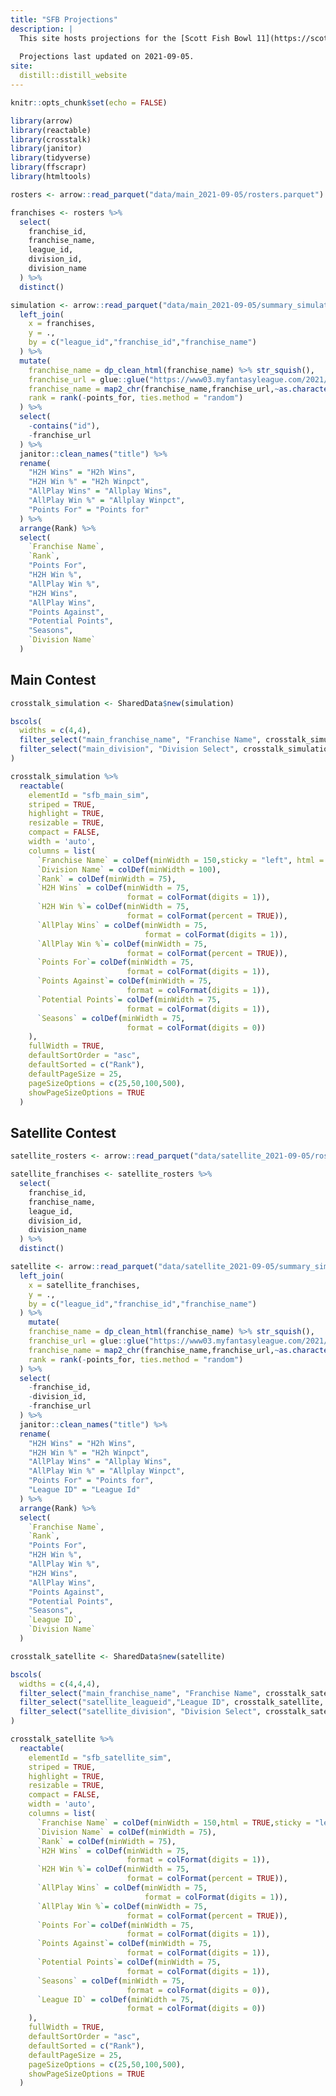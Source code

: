```yaml
---
title: "SFB Projections"
description: |
  This site hosts projections for the [Scott Fish Bowl 11](https://scottfishbowl.com), as created by the [ffsimulator](https://ffsimulator.ffverse.com) R package.
  
  Projections last updated on 2021-09-05.
site: 
  distill::distill_website
---
```


```r
knitr::opts_chunk$set(echo = FALSE)

library(arrow)
library(reactable)
library(crosstalk)
library(janitor)
library(tidyverse)
library(ffscrapr)
library(htmltools)

rosters <- arrow::read_parquet("data/main_2021-09-05/rosters.parquet")

franchises <- rosters %>% 
  select(
    franchise_id,
    franchise_name,
    league_id,
    division_id,
    division_name
  ) %>% 
  distinct()

simulation <- arrow::read_parquet("data/main_2021-09-05/summary_simulation_adp.parquet") %>% 
  left_join(
    x = franchises,
    y = .,
    by = c("league_id","franchise_id","franchise_name")
  ) %>% 
  mutate(
    franchise_name = dp_clean_html(franchise_name) %>% str_squish(),
    franchise_url = glue::glue("https://www03.myfantasyleague.com/2021/options?L={league_id}&F={franchise_id}&O=07"),
    franchise_name = map2_chr(franchise_name,franchise_url,~as.character(htmltools::tags$a(.x,href = .y))),
    rank = rank(-points_for, ties.method = "random")
  ) %>% 
  select(
    -contains("id"),
    -franchise_url
  ) %>% 
  janitor::clean_names("title") %>% 
  rename(
    "H2H Wins" = "H2h Wins",
    "H2H Win %" = "H2h Winpct",
    "AllPlay Wins" = "Allplay Wins",
    "AllPlay Win %" = "Allplay Winpct",
    "Points For" = "Points for"
  ) %>% 
  arrange(Rank) %>% 
  select(
    `Franchise Name`,
    `Rank`,
    "Points For",
    "H2H Win %",
    "AllPlay Win %",
    "H2H Wins",
    "AllPlay Wins",
    "Points Against",
    "Potential Points",
    "Seasons",
    `Division Name`
  )
```

## Main Contest

```r
crosstalk_simulation <- SharedData$new(simulation)

bscols(
  widths = c(4,4),
  filter_select("main_franchise_name", "Franchise Name", crosstalk_simulation, ~`Franchise Name`),
  filter_select("main_division", "Division Select", crosstalk_simulation, ~`Division Name`)
)

crosstalk_simulation %>% 
  reactable(
    elementId = "sfb_main_sim",
    striped = TRUE,
    highlight = TRUE,
    resizable = TRUE,
    compact = FALSE,
    width = 'auto',
    columns = list(
      `Franchise Name` = colDef(minWidth = 150,sticky = "left", html = TRUE),
      `Division Name` = colDef(minWidth = 100),
      `Rank` = colDef(minWidth = 75),
      `H2H Wins` = colDef(minWidth = 75,
                          format = colFormat(digits = 1)),
      `H2H Win %`= colDef(minWidth = 75,
                          format = colFormat(percent = TRUE)),
      `AllPlay Wins` = colDef(minWidth = 75,
                              format = colFormat(digits = 1)),
      `AllPlay Win %`= colDef(minWidth = 75,
                          format = colFormat(percent = TRUE)),
      `Points For`= colDef(minWidth = 75,
                          format = colFormat(digits = 1)),
      `Points Against`= colDef(minWidth = 75,
                          format = colFormat(digits = 1)),
      `Potential Points`= colDef(minWidth = 75,
                          format = colFormat(digits = 1)),
      `Seasons` = colDef(minWidth = 75,
                          format = colFormat(digits = 0))
    ),
    fullWidth = TRUE,
    defaultSortOrder = "asc",
    defaultSorted = c("Rank"),
    defaultPageSize = 25,
    pageSizeOptions = c(25,50,100,500),
    showPageSizeOptions = TRUE
  )

```

## Satellite Contest

```r

satellite_rosters <- arrow::read_parquet("data/satellite_2021-09-05/rosters.parquet")

satellite_franchises <- satellite_rosters %>% 
  select(
    franchise_id,
    franchise_name,
    league_id,
    division_id,
    division_name
  ) %>% 
  distinct()

satellite <- arrow::read_parquet("data/satellite_2021-09-05/summary_simulation_adp.parquet") %>% 
  left_join(
    x = satellite_franchises,
    y = .,
    by = c("league_id","franchise_id","franchise_name")
  ) %>% 
    mutate(
    franchise_name = dp_clean_html(franchise_name) %>% str_squish(),
    franchise_url = glue::glue("https://www03.myfantasyleague.com/2021/options?L={league_id}&F={franchise_id}&O=07"),
    franchise_name = map2_chr(franchise_name,franchise_url,~as.character(htmltools::tags$a(.x,href = .y))),
    rank = rank(-points_for, ties.method = "random")
  ) %>% 
  select(
    -franchise_id,
    -division_id,
    -franchise_url
  ) %>% 
  janitor::clean_names("title") %>% 
  rename(
    "H2H Wins" = "H2h Wins",
    "H2H Win %" = "H2h Winpct",
    "AllPlay Wins" = "Allplay Wins",
    "AllPlay Win %" = "Allplay Winpct",
    "Points For" = "Points for",
    "League ID" = "League Id"
  ) %>% 
  arrange(Rank) %>% 
  select(
    `Franchise Name`,
    `Rank`,
    "Points For",
    "H2H Win %",
    "AllPlay Win %",
    "H2H Wins",
    "AllPlay Wins",
    "Points Against",
    "Potential Points",
    "Seasons",
    `League ID`,
    `Division Name`
  )

crosstalk_satellite <- SharedData$new(satellite)

bscols(
  widths = c(4,4,4),
  filter_select("main_franchise_name", "Franchise Name", crosstalk_satellite, ~`Franchise Name`),
  filter_select("satellite_leagueid","League ID", crosstalk_satellite, ~`League ID`),
  filter_select("satellite_division", "Division Select", crosstalk_satellite, ~`Division Name`)
)

crosstalk_satellite %>% 
  reactable(
    elementId = "sfb_satellite_sim",
    striped = TRUE,
    highlight = TRUE,
    resizable = TRUE,
    compact = FALSE,
    width = 'auto',
    columns = list(
      `Franchise Name` = colDef(minWidth = 150,html = TRUE,sticky = "left"),
      `Division Name` = colDef(minWidth = 75),
      `Rank` = colDef(minWidth = 75),
      `H2H Wins` = colDef(minWidth = 75,
                          format = colFormat(digits = 1)),
      `H2H Win %`= colDef(minWidth = 75,
                          format = colFormat(percent = TRUE)),
      `AllPlay Wins` = colDef(minWidth = 75,
                              format = colFormat(digits = 1)),
      `AllPlay Win %`= colDef(minWidth = 75,
                          format = colFormat(percent = TRUE)),
      `Points For`= colDef(minWidth = 75,
                          format = colFormat(digits = 1)),
      `Points Against`= colDef(minWidth = 75,
                          format = colFormat(digits = 1)),
      `Potential Points`= colDef(minWidth = 75,
                          format = colFormat(digits = 1)),
      `Seasons` = colDef(minWidth = 75,
                          format = colFormat(digits = 0)),
      `League ID` = colDef(minWidth = 75,
                          format = colFormat(digits = 0))
    ),
    fullWidth = TRUE,
    defaultSortOrder = "asc",
    defaultSorted = c("Rank"),
    defaultPageSize = 25,
    pageSizeOptions = c(25,50,100,500),
    showPageSizeOptions = TRUE
  )

```
